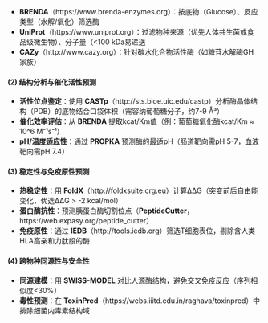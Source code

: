

- **BRENDA**（https://www.brenda-enzymes.org）：按底物（Glucose）、反应类型（水解/氧化）筛选酶  
- **UniProt**（https://www.uniprot.org）：过滤物种来源（优先人体共生菌或食品级微生物）、分子量（<100 kDa易递送
- **CAZy**（http://www.cazy.org）：针对碳水化合物活性酶（如糖苷水解酶GH家族）  

#### **(2) 结构分析与催化活性预测**  
- **活性位点鉴定**：使用 **CASTp**（http://sts.bioe.uic.edu/castp）分析酶晶体结构（PDB）的底物结合口袋体积（需容纳葡萄糖分子，约7-9 Å³）  
- **催化效率评估**：从 **BRENDA** 提取kcat/Km值（例：葡萄糖氧化酶kcat/Km ≈ 10^6 M⁻¹s⁻¹）  
- **pH/温度适应性**：通过 **PROPKA** 预测酶的最适pH（肠道靶向需pH 5-7，血液靶向需pH 7.4）  

#### **(3) 稳定性与免疫原性预测**  
- **热稳定性**：用 **FoldX**（http://foldxsuite.crg.eu）计算ΔΔG（突变前后自由能变化，优选ΔΔG > -2 kcal/mol）  
- **蛋白酶抗性**：预测胰蛋白酶切割位点（**PeptideCutter**，https://web.expasy.org/peptide_cutter）  
- **免疫原性**：通过 **IEDB**（http://tools.iedb.org）筛选T细胞表位，剔除含人类HLA高亲和力肽段的酶  

#### **(4) 跨物种同源性与安全性**  
- **同源建模**：用 **SWISS-MODEL** 对比人源酶结构，避免交叉免疫反应（序列相似度<30%）  
- **毒性预测**：在 **ToxinPred**（https://webs.iiitd.edu.in/raghava/toxinpred）中排除细菌内毒素结构域  

